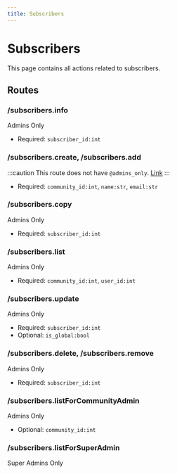 ```yaml
---
title: Subscribers
---
```



# Subscribers

This page contains all actions related to subscribers.

## Routes

### /subscribers.info

<Highlight level={1}>Admins Only</Highlight>

- Required: `subscriber_id:int`

### /subscribers.create, /subscribers.add

:::caution
This route does not have `@admins_only`. [Link](https://github.com/massenergize/api/blob/2c7048060d29fd4491be8f1bc7c4e7c06515ba16/src/api/handlers/subscriber.py#L47)
:::

- Required: `community_id:int`, `name:str`, `email:str`

### /subscribers.copy

<Highlight level={1}>Admins Only</Highlight>

- Required: `subscriber_id:int`

### /subscribers.list

<Highlight level={1}>Admins Only</Highlight>

- Required: `community_id:int`, `user_id:int`

### /subscribers.update

<Highlight level={1}>Admins Only</Highlight>

- Required: `subscriber_id:int`
- Optional: `is_global:bool`

### /subscribers.delete, /subscribers.remove

<Highlight level={1}>Admins Only</Highlight>

- Required: `subscriber_id:int`

### /subscribers.listForCommunityAdmin

<Highlight level={1}>Admins Only</Highlight>

- Optional: `community_id:int`

### /subscribers.listForSuperAdmin

<Highlight level={1}>Super Admins Only</Highlight>
